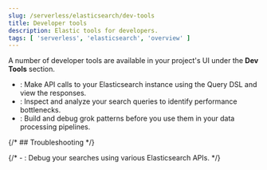 ```yaml
---
slug: /serverless/elasticsearch/dev-tools
title: Developer tools
description: Elastic tools for developers.
tags: [ 'serverless', 'elasticsearch', 'overview' ]
---
```


<DocBadge template="technical preview" />

A number of developer tools are available in your project's UI under the **Dev Tools** section.

- <DocLink slug="/serverless/devtools/run-api-requests-in-the-console" text="Console"/>: Make API calls to your Elasticsearch instance using the Query DSL and view the responses.
- <DocLink slug="/serverless/devtools/profile-queries-and-aggregations" text="Search Profiler"/>: Inspect and analyze your search queries to identify performance bottlenecks.
- <DocLink slug="/serverless/devtools/debug-grok-expressions" text="Grok Debugger" />: Build and debug grok patterns before you use them in your data processing pipelines.


{/* ## Troubleshooting */}

{/* - <DocLink id="serverlessDevtools" text="Troubleshooting"/>: Debug your searches using various Elasticsearch APIs. */}
